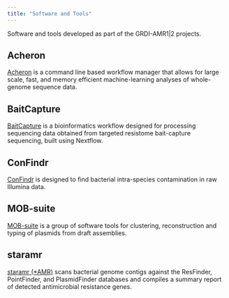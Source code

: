 ```yaml
---
title: "Software and Tools"
---
```


Software and tools developed as part of the GRDI-AMR1|2 projects.

## Acheron

[Acheron](https://github.com/superphy/acheron) is a command line based workflow
manager that allows for large scale, fast, and memory efficient machine-learning
analyses of whole-genome sequence data.


## BaitCapture

[BaitCapture](https://github.com/OLC-Bioinformatics/BaitCapture) is a
bioinformatics workflow designed for processing sequencing data obtained from
targeted resistome bait-capture sequencing, built using Nextflow.


## ConFindr

[ConFindr](https://github.com/OLC-Bioinformatics/ConFindr) is designed to find
bacterial intra-species contamination in raw Illumina data.


## MOB-suite

[MOB-suite](https://github.com/phac-nml/mob-suite) is a group of software tools
for clustering, reconstruction and typing of plasmids from draft assemblies.


## staramr

[staramr (*AMR)](https://github.com/phac-nml/staramr) scans bacterial genome
contigs against the ResFinder, PointFinder, and PlasmidFinder databases and
compiles a summary report of detected antimicrobial resistance genes.